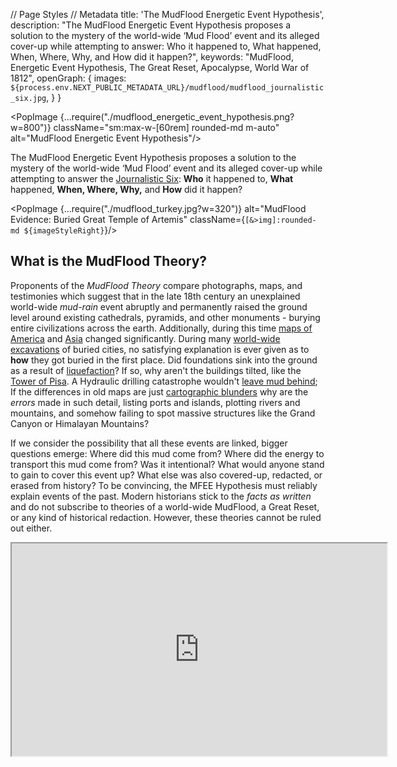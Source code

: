 // Page Styles
// Metadata
  title: 'The MudFlood Energetic Event Hypothesis',
  description: "The MudFlood Energetic Event Hypothesis proposes a solution to the mystery of the world-wide ‘Mud Flood’ event and its alleged cover-up while attempting to answer: Who it happened to, What happened, When, Where, Why, and How did it happen?",
  keywords: "MudFlood, Energetic Event Hypothesis, The Great Reset, Apocalypse, World War of 1812",
  openGraph: {
    images: `${process.env.NEXT_PUBLIC_METADATA_URL}/mudflood/mudflood_journalistic_six.jpg`,
  }
}


<PopImage {...require("./mudflood_energetic_event_hypothesis.png?w=800")}
          className="sm:max-w-[60rem] rounded-md m-auto"
          alt="MudFlood Energetic Event Hypothesis"/>


The MudFlood Energetic Event Hypothesis proposes a solution to the mystery of the world-wide ‘Mud Flood’ event and its
alleged cover-up while attempting to answer
the [Journalistic Six](https://www.sessionlab.com/methods/the-journalistic-six):
**Who** it happened to, **What** happened, **When, Where, Why,** and **How** did it happen?

<PopImage {...require("./mudflood_turkey.jpg?w=320")}
          alt="MudFlood Evidence: Buried Great Temple of Artemis"
          className={`[&>img]:rounded-md ${imageStyleRight}`}/>

## What is the MudFlood Theory?

Proponents of the *MudFlood Theory* compare photographs, maps, and testimonies which suggest that in the late 18th
century an unexplained world-wide *mud-rain* event abruptly and permanently raised the ground level around existing
cathedrals, pyramids, and other monuments - burying entire civilizations across the earth. Additionally, during this
time [maps of America](https://www.amazon.com/Issues-Maps-18th-century-History/dp/1549802968)
and [Asia](https://en.wikipedia.org/wiki/Tartary) changed significantly. During
many [world-wide excavations](https://www.sciencefocus.com/planet-earth/why-do-we-have-to-dig-so-deep-to-uncover-ancient-ruins/)
of buried cities, no satisfying explanation is ever given as to **how** they got buried in the first place.
Did foundations sink into the ground as a result of [liquefaction](https://www.scienceworld.ca/resource/liquefaction/)?
If so, why aren't the buildings tilted, like the
[Tower of Pisa](https://www.history.com/news/why-does-the-leaning-tower-of-pisa-lean).
A Hydraulic drilling catastrophe wouldn't [leave mud behind](https://www.cbsnews.com/news/colorado-floods-spur-fracking-concerns/);
If the differences in old maps are
just [cartographic blunders](https://www.swanngalleries.com/news/maps-and-atlases/2015/05/a-famous-cartographic-blunder-the-island-of-california/)
why are the *errors* made in such detail, listing ports and islands, plotting rivers and mountains, and somehow failing
to spot massive structures like the Grand Canyon or Himalayan Mountains?

If we consider the possibility that all these events are linked, bigger questions emerge:
Where did this mud come from? Where did the energy to transport this mud come from? Was it
intentional? What would anyone stand to gain to cover this event up? What else was also covered-up, redacted, or erased
from history? To be convincing, the MFEE Hypothesis must reliably explain events of the past. Modern historians stick to
the *facts as written* and do not subscribe to theories of a world-wide MudFlood, a Great Reset, or any kind of
historical redaction. However, these theories cannot be ruled out either.

<iframe width="600" height="340" src="https://www.youtube.com/embed/1dYfT2ccNNQ"
        title="Exploring the MudFlood -- Autodidactic"
        allow="accelerometer; autoplay; clipboard-write; encrypted-media; gyroscope; picture-in-picture; web-share"
        allowFullScreen
        className="m-auto max-w-full clear-both"/>

Researching any topic related to a Worldwide MudFlood Theory is difficult due to a lack of reliable research material.
Virtually all MudFlood
[books](https://www.amazon.com/gp/product/B07RV48YMN/ref=ppx_yo_dt_b_search_asin_title?ie=UTF8&psc=1),
[videos](https://www.youtube.com/watch?v=1dYfT2ccNNQ),
and [websites](https://stolenhistory.net/threads/mud-flood-dirt-rain-and-the-story-of-the-buried-buildings.25/)
are published by [Controlled Opposition Agents](https://www.quora.com/What-is-a-controlled-opposition).
These medias typically feature [deep fake images](https://en.wikipedia.org/wiki/Deepfake) of buildings that appear to be
*mud-flooded*, yet show no underground buried architecture, and/or were not built prior to the 19th century.
These images are *designed to be easily debunked* and purposefully and
perpetually [net-boosted](https://www.meetcortex.com/blog/instagram-changes-algorithm-for-2018). The proliferation of
*"deep fake"* images is a [Revelation of the Method](https://www.counterpunch.org/2022/04/29/revelation-of-the-method/)
strategy that promotes discreditation of MudFlood Research.

```
Note: This investigation is a work in progress. Check back soon for more updates!
```

<PopImage {...require("../chronology/pyramids/history_buried_pyramid.jpg?w=384")}
          alt="MudFlood Evidence: Buried Pyramids in Bosnia"
          className={`[&>img]:rounded-md ${imageStyleRight}`}>
  These pyramids are entirely covered by soil and vegetation. The only way this could happen is if all the pyramids
  were covered in mud in the past. To this day, archaeologists claim the entire Bosnian nation is suffering from
  some kind of [mass hysteria](https://en.wikipedia.org/wiki/Bosnian_pyramid_claims).
</PopImage>


<h1 className="no-index">Index</h1>
<DynamicIndex></DynamicIndex>

## Updates to the MFEE Hypothesis

After a re-reading of Fomenko's New Chronology, I have started revising the MFEE Hypothesis with the following updates.
The MudFlood Energetic Event was triggered as a result of the need to defeat the
[Pugachev Rebellion](https://en.wikipedia.org/wiki/Yemelyan_Pugachev) in 1774 (and not Napoleon).
Therefore, the MudFlood event began in the 18th century, not the 19th.
This was the final war between the 'Royal' Christian giants who descended directly from Christ
and the smaller humans representing 'Apostolic' Christianity (ruled by the Romanov dynasty).
In the war to stop Pugachev, nearly all the human giants of the earth were eliminated.

<PopImage {...require("./mudflood_journalistic_six.jpg?w=640")}
          alt="MudFlood Energy Event Journalistic Six: Who What Where When How, and Why?"
          className="sm:max-w-[60rem] rounded-md m-auto"/>


## Hypothesis

The collection of memories known as the “MudFlood” may have come from a series of catastrophic events that occurred
after the Pugachev Rebellion of 1773 when strategic positions on the Earth were targeted by
large-scale [Directed Energy Weapons](https://en.wikipedia.org/wiki/Laser_weapon)
built by humans inhabiting the planet Mars. This assault
targeted [Pugachev's Army](https://blogs.bu.edu/guidedhistory/files/2012/09/Pugachevs-Rebellion.pdf)
as well as remaining locations still loyal to the memory of the [Rus-Tartarian Empire](https://chronologia.org/en/how_it_was/08.html).
This attack resulted in a significant genocide of life on Earth
and allowed the humans on Mars to identify 'chosen people' who they would 'deliver' to various 'promised lands'
essentially repopulating Earth cities, redacting all Earth history, religion, science, and language, and impose a
system of control on the survivors that lasts to this day.

<PopImage {...require("./blood_rain2.jpg?w=384")} alt="MudFlood Evidence: Bloodrain Paintings"
          className={`[&>img]:rounded-md ${imageStyleLeft}`}>
  The 'Comet' as a carrier of disease and deformity in the Lucerne Chronicle, Luzerner Schilling 61v.
  allegedly 1513
</PopImage>

By discerning the complete scope of possibilities of a [redacted](https://en.wikipedia.org/wiki/Phantom_time_hypothesis)
human historical record - by identifying biases inscribed by those who would benefit from bias, then a singular,
eclectic world history should emerge, *linking events by causality*, telling us where we all came from and how things
may have led up to the disturbing MudFlood Event.

We start off this investigation with a simple Question: Why would somebody purposefully redact history? The answer is:
**The ability to redact the past gives people in the present control of the future.** Those who deprive us of the
lessons of our past, can force us to repeat our mistakes - War, Famine, and Genocide - benefiting from a predictable
outcome that leaves them in charge when the dust settles.

<PopImage {...require("./mudflood_buried_buildings7.jpg?w=384")} alt="MudFlood Evidence: Buried City Architecture"
          className={`[&>img]:rounded-md ${imageStyleRight}`}>
  The image shows an excavation site at what is believed to be the Chattar Manzil in Lucknow, India,
  which is a historical structure that has been the subject of a MudFlood investigations
</PopImage>

## Dependent Proofs & Concepts

A typical [Conspiracy Theory](https://en.wikipedia.org/wiki/Conspiracy_theory), *a.k.a. A Canceling Hypothesis*, will
posit the _lack_ of proof supporting a theory as a conspiracy in itself. The MudFlood Energetic Event Hypothesis
relies on known and verifiable proofs, even if such evidence is considered “debunked” by the *popular* science
establishment who remains unwilling or unable to investigate these topics deductively to this day.
A [null hypothesis](https://en.wikipedia.org/wiki/Null_hypothesis) would suggest that any kind of historic 'MudFlood'
either has no relationship to human history, or could be explained in other ways, or did not happen at all.

Deductive logic considers all possibilities, and _any_ phenomena may have multiple possible explanations.
For example, a dendritic path carved by water can appear identical to one cut instantly by electricity in
the lab. A petrification of a tree or animal that appears to have occurred over millions or billions of years can also
be [reproduced instantaneously in a lab](https://www.electricuniverse.info/electrical-scarring/) by a focused high
amplitude electric discharge. Citing
the [consensus explanation](https://en.wikipedia.org/wiki/Scientific_consensus#Politicization_of_science) does not
“debunk” the alternate one. Here are a list of suppositions this hypothesis relies on:


<PopImage {...require("./../chronology/new_chronology_backside.jpg?w=384")}
          alt="History: Fiction or Science ? (Chronology)" width={450}
          height={300}
          className={`[&>img]:rounded-md ${imageStyleLeft}`}>
  [History: Fiction or Science?](https://www.amazon.com/History-Fiction-Science-Chronology-No/dp/2913621058)
 was first published 2003
</PopImage>

### The Phantom Time Hypothesis

by Heribert Illig was published in 1991 and asserted that the Anno Domini dating system was fabricated by Jesuits
retroactively adding in a ‘phantom’ millennium of a thousand years to the timeline starting in the special year of
*AD1053*. Numerous authors such as Immanuel Velikovsky and [Anatoly Fomenko](https://chronologia.org/en) have
academically challenged the chronology of Scaligarian history. Both Catholics like St Jerome and Protestants like Joseph
Scaliger are accused of opportunistically reappropriating actual African, Asian, and American history into a false
European history sometime within the last 500 years.

[Read Fomenko's *New Chronology*](https://chronologia.org/en/how_it_was/index.html)

The New Testament was heavily redacted and translated from Cyrillic to Latin.
In the 19th century, conversion of the holy texts from Latin alphabet into indigenous languages caused mass illiteracy.
Eventually _Reformation_ historians made the case that Latin was the root of all language.
The redaction of indigenous culture, science, history, medicine, and art into
Latin was remembered as the Renaissance and the Protestant Reformation.
Memories world cataclysms became superstitious myths and religious prophecies.
The planet gods were forgotten, replaced by a new media-driven focus on Humanism, or as it’s known today, Communism.
The memory of the Rus-Horde Tartarian empire splintered into a false history of the *Roman* Empire,
the *Spanish* Empire, Samurai Japan, Manchurian China, Hordian-Cossack civilisations of America – Maya, Aztec and Inca
and others.

But our shared history is so spectacular that it’s not easy to invent a fake history to match. As the saying
goes _“You can’t make this stuff up”_. The 1995 movie The Usual Suspects demonstrates this concept - when covering up a
crime, the criminal will change the date of the events, the locations, even the names of the characters leaving the
causality of events intact. The worst crimes of history were pushed into deep antiquity or blamed on something else -
like a natural occurrence, or _terrorism_.

<PopImage {...require("./../cosmology/electric_universe/electric_universe.jpg?w=384")} alt="Electric Universe Theory"
          className={`[&>img]:rounded-md ${imageStyleRight}`}>
  Much of the material considered by the Electric Universe is peer-reviewed,
  it's theories have tested favourably in the [Safire Project](https://www.safireproject.com/)
</PopImage>

### The Electric Universe (EU) Theory

This [theory](https://www.electricuniverse.info) suggests that plasma physics played a central role
in the creation of our solar system (and all solar systems),
illustrated by primordial electric-scarring seen across the surface of our Moon and Mars.
The same types of negative [electric-scarring]( https://www.youtube.com/watch?v=tRV1e5_tB6Y) also appears in a few locations on Earth,
like the Grand Canyon in Arizona, and may have been rendered not so long ago -
during the 18th century MudFlood Energetic Event.
The Electric Universe Theory also provides a scientific foundation for the Hollow Earth, the Young Earth, as well as the
Expanding Earth Models and effectively retires Meteor Impact/Crater Theories like the Alvarez hypothesis, Ancient
Dinosaur Fossils, and Uniformitarian Theory at large. Nevertheless, our children are still exposed to one-sided
scientific propaganda depicting a dead, chaotic, and meaningless universe - where virtually nothing is possible.

EU Theory is also the founding explanation for [Saturnian Cosmology](https://www.plasmacosmology.net/myth.html),
an alternative to those of Uniformitarian (NASA) and Creationist models of the Universe. In Saturnian Cosmology
the planets in our solar system were the Gods of old polytheistic religions. They loomed closely in the Earth’s sky,
clashed with each other, and wrought devastating cataclysms in primordial times resulting in the _encrypted_ mythical
narrative we know today.

<PopImage {...require("./../mars/mars_life.jpg?w=384")} alt="Life on Mars"
          className={`[&>img]:rounded-md ${imageStyleLeft}`}>
  “It is a direct sequitur from this that the planet is at present the abode of intelligent constructive life,
  I may say in this connection that the theory of such life upon Mars was in no way an a-priori hypothesis on my part,
  but deduced from the outcome of observation, and that my observations since have fully confirmed it.
  No other supposition is consonant with all the facts here.” - Percival Lowell, New York Times (1907)

</PopImage>

### Human Activity on Mars

Martians have been described for centuries by religious authors such as Jesuit Athanasius Kircher who testified to
having visited each planet (even [inside the Sun](https://www.youtube.com/watch?v=8RbXIMZmVv8)),
and [Creationist Emanuel Swedenborg](https://books.google.com/books?id=0wxOAQAAMAAJ&printsec=frontcover&source=gbs_ge_summary_r&cad=0#v=onepage&q&f=false)
inventor of [Uniformitarianism](https://www.britannica.com/science/uniformitarianism) (a century before
Hutton) and Nebular Accretion Theory in 1734 both still taught as fact in _secular_ schools today. The famous book
Gulliver's Travels by Jonathan Swift, categorized as fiction, described details of
the [Martian moons](https://www.daviddarling.info/encyclopedia/S/Swift.html) in 1727 a hundred
and fifty years before they were first discovered by Asaph Hall in 1877. Intelligent activity has been observed in
detail by early astronomers like Sir William Herschel who believed all our planets (including our Sun) were inhabited,
Giovanni Schiaparelli who saw man-made water channels on Mars, and of course Percival Lowell who in 1895 mapped out the
channels using a precision observatory he built in Flagstaff. At that same time, John Jacob Astor IV, 16 years before he
faked his own death on the Titanic, published testimony where he visited each planet, and yet again, traveled inside our
Sun.

<PopImage {...require("./../mars/mars_life2.jpg?w=384")} alt="Life on Mars"
          className={`[&>img]:rounded-md ${imageStyleRight}`}>
  An unsourced newspaper article claims that artificial canals on Mars are full of fish
</PopImage>

If these narratives are considered redacted from their original versions and posited as fiction, the possibility emerges
of planet Mars as home to a break-away human civilization which has influenced Earthly affairs during the entirety of
our shared history. Earth and Mars share thousands of years of recorded history, and during that time it is unlikely
that our inner-solar system affairs were exploited by any visiting lifeforms from other solar systems. The Saturnian
Golden Age was described as a time of high technology and advanced primordial life, so _any visiting aliens_ wouldn’t
have stood out back then.

<PopImage {...require("./../mars/predictive_programming_marvin.jpg?w=384")} alt="Predictive Programming: Mars Media"
          className={`[&>img]:rounded-md ${imageStyleLeft}`}>
  Science Fiction programs viewers to understand that all presented storylines and technology are completely made-up
  and have no relationship to real life.
</PopImage>


Even today, Martians may look considerably different from you and me, - maybe cold-blooded, having green, scaly, or even
mutated skin - but they are still _humans_, our brothers and sisters. Their different appearances from us on Earth are a
result of having survived the colder, harsher conditions within Mars and on its surface throughout antiquity. An
overabundance of ores like iron, platinum, titanium, palladium, and chromium gave the Martians an early technological
start. However, their lack of agrarian and prolific resources drove them to seek subjugation of humans on Earth in order
to extract those resources. This subjugation was achieved through the suppression and controlled release of religion and
technology throughout history. Advanced communication, Free Energy, antigravity, and advanced weaponry were invented on
Mars centuries before they appeared on Earth.

[More about life on Mars](/mars)

<PopImage {...require("./map_fomenko.jpg?w=320")}
          alt="MudFlood Evidence: World Maps changed significantly after the 18th Century"
          className={`[&>img]:rounded-md ${imageStyleLeft}`}/>

### World Map Changes between 18th to 19th Centuries

The 1773 Tartarian Rebellion was cataclysmic and devastating (Fomenko uses the word 'wreckage') because Pugachev
could not be defeated without destroying all of remaining strongholds loyal to the memory of the Russian Horde as well.
All the Hordian cities of Siberia, Africa, Zealandia, the Middle East, and the Americas were targeted, melted down, and ultimately buried.
To locate where these melted cities used to be, simply search google for a map of 'Gold mines around the world'.

Before the rebellion, the Siberian Tartarian Kingdom still stood, along with now-mythical locations
(Israel, Mecca, Shangri-La, etc.).
During the rebellion, Siberia became the wasteland we know today, with all cities melted or buried, and only
the Romanov-controlled Moscow remained of the once great Empire.


<PopImage {...require("./map_california_island.jpg?w=384")}
          alt="MudFlood Evidence: California as an Island, and No Grand Canyon"
          className={`[&>img]:rounded-md ${imageStyleRight}`}/>

There are quite a few world maps dated before the 19th century which differ significantly from later maps.
For example, in North America the state of California appeared as an island larger than the United Kingdom.
There is no sign of the Grand Canyon, or the 1400-mile Colorado River. In old maps of Hindustan,
the tributaries of the Ganges are significantly different, and there is no sign of the
1500-mile Himalayan Mountain range. Russia released maps from their historical archives of a vast Tartarian empire
in Siberia in 2014, in response to a coup in Ukraine. In maps of Tartaria, again
there’s no Himalayan mountains, Tibetan Plateau, or Great Wall of China. The land was inhabited, decorated with a
majestic balance of water, trees, and natural boundaries - nothing like the uninhabitable wasteland we know today as
Siberia.

#### Holy-wood

If negative lightning scarring caused the creation of the Grand Canyon, it follows that the same negative energy would
behave differently around an island like California than it would in a plane like the mid-west. It is possible that the
during the MFEE the island of California became fused to the mainland of America. If this is what happened, then we
can also guess at the inspiration for the name 'Hollywood'. It might just be that the famous Red Wood forest was the
only forest of its kind (large trees) to survive the MFEE while all other forests were wiped out and in many cases
petrified. The island had redirected the secondary energy around it's bulk and back out into space, protecting the
'holy' forest.

### Giants Roamed the Earth

<PopImage {...require("./../genocide/giants_faeries/giants_news.jpg?w=384")} alt="Giants roamed the earth"
          className={`[&>img]:rounded-md ${imageStyleRight}`}/>

In America, Europe, Africa, and Asia, the expurgation of our large-scale human brethren is today known as the
Smithsonian Cover Up. How and why did the giants die?
The [giant mounds](http://www.wisconsinmounds.com/DestroyedMounds.html) found all over America may not be
burial mounds as commonly thought, but instead may be the result of the MudFlood Energetic Event. During this event, the
giants were wiped out by catastrophic electric discharges from the ground and atmosphere. The giants were too large and
there was nowhere to hide. As they were struck down, their bones became instantaneously fossilized, and then buried
forming the 'burial' mounds as well as 'dinosaur' fossil sites.
Often fossil were found in "graveyards" or mass mortality sites where a large number of petrified bones have been found,
often clustered together, suggesting a catastrophic event that wiped out many individuals at once.
Petrification by electricity has been demonstrated in a laboratory by the
[Safire Project](https://www.safireproject.com/).
Dinosaur fossils therefore may not be millions of years old,
but misidentified giant fossils created recently in the MudFlood Apocalypse.

<PopImage {...require("./../genocide/giants_faeries/genocide_giants9.jpg?w=384")} alt="Genocide of the Giants"
          className={`[&>img]:rounded-md ${imageStyleLeft}`}/>

To the Deep State, giants of Earth represented one of the few remaining unconquered races, and an existential threat.
Therefore, the wiping out of the giants was not an accident. The Smithsonian project began in 1846, systematically
destroying burial mounds across America, eliminating the evidence of the last civilization. What giant bones could not
be covered up were recategorized by the Natural History Museum as ancient *dinosaur* fossils. As a result of this cover
up, Historians have concluded that native Americans were of average human height and live in tents and caves on Stone
Age technology. They further insist that the many incredible Tartarian structures were built not by Americans but by
Europeans in the early 19th century, who then abruptly lost the technology to build these structures entirely. A more
convincing explanation is that picturesque Tartarian structures were all built by giant humans.
Why else would so many of them have giant entrance doors?

[Read about the Smithsonian Cover-up](https://www.elliottbaybook.com/book/9781591431718)


#### The 'Red-Skin' Native American Survivors of the MudFlood

The only direct survivors of the Mudflood that stuck around afterward were the 'Red-Skin' Native Americans.
These were the direct relatives of the Lamanites (human giants) who were killed in the MFEE. The heat of the event
turned their skin red. Shortly after, they were hunted to near extinction. Those who capitulated were relocated to asia
across the Bering Strait (Trail of tears). After the relocation, the Bering Strait was destroyed by the same
cannon(s) that destroyed Siberia and America.

<PopImage {...require("./../chronology/redacted.jpg?w=384")} alt="History was Redacted"
          className={`[&>img]:rounded-md ${imageStyleRight}`}/>

### The Deep State

*Whom then are the beneficiaries of global conspiracy?*
Often in
a [controlled-opposition](https://markcrispinmiller.com/2020/12/what-is-controlled-opposition-read-this-then-look-around/)
environment, you'll find amateur conspiracy theorists railing against a particular race, religion, or creed.
You'll see conspirator accusations thrown at *British*, *Jews*, non-human ETs, dimensional demons, or even
*The Devil*. It's important to understand the **Deep State** is loyal to no race, religion, or creed, but rather only
to their *family*.

<PopImage {...require("./../chronology/saturn/cosmic_mountain.jpg?w=384")} alt="Saturnian Cosmology: Cosmic Mountain"
          className={`[&>img]:rounded-md ${imageStyleLeft}`}/>

Atlantis represents the first human empire still remembered today. In Saturnian Cosmology, it was located on the highest
place in the collinear configuration where one could set foot - the North Pole of Planet Mars. Atlantis was the center
of all knowledge in its time. When the collinear configuration (also known as the Tower of Babel) came apart, the Golden
Age ended violently. A new dark age of cataclysm would begin lasting thousands of years. The Atlanteans took the fall
hard, and in their desperation to maintain their proto-empire they hid knowledge and technology from the species,
burying themselves into the highest levels of human bureaucracy, and establishing a totalitarian world order we today
call the Deep State.

In time, the Deep State re-established its empire on Earth by convincing the survivors of the Dark Age that the
[Saturnian](https://www.plasmacosmology.net/myth.html) creator of Earth was unhappy and was actively punishing its
creation. The priests ordered metal idols crafted of each of the Planet Gods. They had the idols placed inside pyramids
built across the equatorial regions of the globe, and using quantum telepathy, made these idols speak back to the
people. What the slaves didn't know was that the idols were not actually deities or planets speaking to them, but humans
inside other Pyramids on Earth and on Mars. Using this ploy, they indoctrinated more servants into Monotheism,
luring them with the promise of food, safety, and civilization.

[More: "Remembering the End of the World"](https://www.youtube.com/watch?v=t3SlCNDrSPQ)

#### The Pyramidal Empire

<PopImage {...require("./../chronology/pyramids/pyramids_around_the_world.jpg?w=420")} alt="Atlantis"
          className={`[&>img]:rounded-md ${imageStyleRight}`}/>

This Pyramidal Empire was remembered as Ancient First Rome in the Nile Valley and in the Old Testament as the Egyptian,
Babylonian and Persian Empires. It existed for over a thousand years and eventually fell apart when a change in Earth’s
orbit shifted the equatorial climate of the region, creating the first deserts, eliminating the function of the Pyramids
and rendering them uninhabitable.

As a result, the upper class elite fled to central Europe, taking their slave religion with them, and established a
“Second Rome” in Istanbul, Turkey. Many black Egyptian slaves stayed behind to preserve the structures of the dissolved
Pyramidal Empire and maintain the Egyptian religion honoring the death of mythical creator god
Osiris.

[More: The Second Rome or the Romaic Tsar-Grad Empire](https://chronologia.org/en/how_it_was/02.html)

#### Breakaway Civilization on Mars playing God on Earth

At the same time, humans who inhabit Mars became a break-away civilization, unable to travel to or communicate with the
Earth, and cut off from Earth resources. Becoming even more desperate, the Martians reinvented Atlantean technology to
survive and eventually drew plans to reestablish their empire on Earth. The invisible influence of the Deep State on
Mars and elsewhere would become mistaken as the will of a fictional invisible creator of the universe going by the name
Yahwey, ELOHIM “Creator, Mighty and Strong”, EL SHADDAI “God Almighty,”, ADONAI “My Lord”, or simply Ha-Shem (“The
Name”). This allowed the Deep State to communicate the will of God through cathedrals, telepaths, prophecy, visions, and
even special artifacts. Using its simulated God, the Deep State ordered humanity to commit endless religious warfare
against itself, dividing civilizations, and always benefiting from the conquest.

<PopImage {...require("./../conspiracy/vatican_suppressed_documents.jpg?w=240")} alt="Life on Mars"
          className={`[&>img]:rounded-md ${imageStyleLeft}`}/>

According to Fomenko’s New Chronology, the starting date for modern civilization, Year Zero, was shifted forward in time
to the special year of 1053 AD by the Roman Catholic Church. Originally, Year Zero marked the end of Earth’s formation
events and the beginning of modern civilization, stable calendars, travel, and communication. Today, the same Catholic
Church hoards these ancient artifacts of our shared history in
a [53-mile tunnel](https://www.history.com/news/step-into-the-vaticans-secret-archives) underneath Vatican City. Many
ancient sites are still buried from the MudFlood. Only in the last 30 years have enough new artifacts been found and
made available to the public allowing us to complete the story that was hidden.

<PopImage {...require("./../controlled_opposition/flat_earth/flat_earth_controlled_opposition2.jpg?w=320")}
          alt="Controlled Opposition: Flat Earth"
          className={`[&>img]:rounded-md ${imageStyleRight}`}>
  There is perhaps no greater Internet-wide PSYOP than the CIA-directed Flat Earth Conspiracy.
  Like other controlled opposition projects, Flat Earth Theory is a divide an conquer strategy designed to split
  the conspiracy community away from those it is trying to convince.
</PopImage>

#### Canonization of the Holy Texts

With the final destruction of all the physical locations of existing world religions, each religion was 'canonized'
into the final form we know today. The latin word 'Canon' means both 'authority' and a large gun.
This likely means that the authority to canonize the books of the Bible was achieved by the firing of cannons in battle.


### No Supernatural Influence

We should only subscribe to scientific concepts that can be demonstrated *logically*, in a laboratory, or otherwise.
Real science is reproducible, reliable, and verifiable. For example, Saturnian Cosmology relies on the theoretical
foundation of the Electric Universe to correlate religious myths with interplanetary cataclysms seen in proximity
to the Earth by humanity. Mythical archetypes like the Thunderbolt of the Gods were then reproduced by the SAFIRE
project [in a laboratory](https://safireproject.com/project/genesis.html).

The word **God** comes from the word *good*, and **Devil** comes from the word *evil* - defined as the opposite of
anything good. Both good and evil are observed in nature and need no further influence. This hypothesis proposes that
the invisible ‘supreme being’ known as God is actually a human construct invented by the Deep State in ancient times,
and it benefited that same Deep State to keep up the divine charade this whole time. We are ruling out the influence of
invisible Gods, devils, bug-like / or otherwise repulsive-looking aliens, a Galactic Federation, Simulation Theory,
5th Dimension, Mandela effect, magic, prophecy, and time-travel.

[Flat Earth: Controlled Opposition or Psyop](https://flatearth.ws/controlled-opposition)

<PopImage {...require("./../conspiracy/revelation_of_method.jpg?w=384")}
          alt="Predictive Programming: Revelation of the Method"
          className={`[&>img]:rounded-md ${imageStyleLeft}`}>
  [Secret Societies and Psychological Warfare](https://www.goodreads.com/book/show/26234.Secret_Societies_and_Psychological_Warfare)
  by Michael A. Hoffman II
</PopImage>

<figure className={`${imageStyleRight} sm:max-w-md`}>
  <video title="Predictive Programming in modern media"
         poster="https://paradigm-threat.s3.amazonaws.com/video/thumb/Predictive+Programming+Chemtrails.png"
         controls
         className="m-auto w-[360px] h-[320px]"
  >
    <source src="https://paradigm-threat.s3.amazonaws.com/video/Predictive+Programming+Chemtrails.mp4" type="video/mp4"/>
  </video>
  <figcaption>
    Chemtrail predictive programming in modern media
  </figcaption>
</figure>

### Predictive Programming

The MFEE Hypothesis relies on the concept of *Predictive Programming* as a primer for navigating truth in the age of
disinformation. This theory (sometimes
called [Revelation of Method](https://exsplanet.blogspot.com/2009/12/revelation-of-method-predictive.html)) suggests
that Deep State agents deliberately leave hints of future events in popular fiction such as books, tv, movies, video
games, and news outlets. This is accomplished by the centralization of media, illustrated by Hollywood’s domination of
the world movie industry, and by categorizing something real as fiction, or something that isn’t real, as fact. The goal
of this method is to align public opinion with long term plans of the Deep State. Would-be dissenters of these plans
then tend to identify themselves early, allowing time for their opinions to be studied and an _official_
counter-narrative cultivated. This eventually leads to the public fighting each other and failing to find the real
culprit of their woes. [Michael A. Hoffman II](https://en.wikipedia.org/wiki/Michael_A._Hoffman_II) states:


> "The purpose behind the 'Revelation of the Method' is the implied consent of the populace. If no resistance is raised
> when they reveal the truth, the cryptocracy is free to continue to follow the satanic precept. 'DO WHAT THOU WILT IS
> THE WHOLE OF THE LAW.' In other words, when the cryptocracy reveals their evil manipulations and the MAJORITY of the
> people don't care, its checkmate."

### Causality

In journalism, students are taught to
answer [six key questions](https://www.sessionlab.com/methods/the-journalistic-six)
to allow the reader to approach a topic from various angles. Who, What, Where, When, How, and Why. Instead of
systematically dismissing mountains of testimony from our ancestors, as historians tend to do, lets **consider it** and
allow the hi-story to tell itself. We owe it to our *ancestors and our descendants both* to find the answers to these
questions.

<PopImage {...require("./mudflood_buried_buildings.jpg?w=384")} alt="MudFlood Evidence: Buried & Shifted Statues"
          className={`[&>img]:rounded-md ${imageStyleLeft}`}/>

## What is the MFEE?

The *MudFlood Energetic Event Hypothesis* proposes that the unexplained MudFlood memories collected from around the
world starting in late 18th century were caused by a single energetic calamity. This planet-scale energy coursed
across
the Earth’s surface, tearing it up and tossing matter miles into the air resulting in the destruction and re-shaping of
land masses and the covering up of cities across the planet with mud. Entire mountain ranges were pulled out of the
ground in dendritic patterns by positive electric discharge while negative discharge tore canyons out of the earth -
identical to the lightning scarring seen across the surface of Mars.

<PopImage {...require("./mudflood_burried_statues.jpg?w=384")} alt="MudFlood Evidence: Buried & Shifted Statues"
          className={`[&>img]:rounded-md ${imageStyleRight}`}/>

The emptied buildings of the “reset areas”, recently cleared of life, were then repopulated by orphan trains forming the
first cargo cults. Train tracks were promptly built across America, Europe, and Asia supplying humans and cargo.
Similarly, the first insane asylums were constructed across the world - everywhere the tracks led - with the purpose of
containing the memory of the Great Reset. Excavations of this buried world continued throughout the 19th and 20th
centuries, but instead of revealing the discoveries - they were surreptitiously kept secret, redacted, and even
out-right lied about. Of all the popular conspiracy theories that exist around the internet, the Mud Flood Energetic
Event stands out, opening eyes and blowing minds, and yet no hypothesis has been presented to explain _how_ it happened.

Deductively, such an event would have required a substantial release of energy to move trillions of tons of debris many
thousands of miles. We have to look for the source, because without the energy - there’s no MudFlood. For example, St.
Helens in 1980 erupted releasing 24 megatons of thermal energy resulting in 3 million cubic meters of volcanic mudflows
known as “lahars” being transported over 27 km. So,

## How did the MFEE Happen?

<PopImage {...require("./predictive_programming_simpsons_space_laser.jpg?w=384")}
          alt="Predictive Programming: Interplanetary Space Laser in The Simpsons"
          className={`[&>img]:rounded-md ${imageStyleRight}`}/>

The Mud Flood Energetic Event was caused by an interplanetary assault upon the Earth by humans who inhabit the planet
Mars. The method used to achieve this event was the construction of large-scale Directed Energy Weapons (D.E.W.) on Mars
fired at Earth during opposition (a planetary alignment). These precision instruments of war devastating sovereign
kingdoms, wiping out entire continents and islands. Locations that were not pre-selected for destruction
instead experienced heavy MudRains composed of the debris from the targeted regions.

As the Mars weapons heated the Earth’s surface, the energy built up within the Hollow Earth and eventually expelled back
through the surface as a *secondary* negative discharge. This second discharge flowed out of the earth at points of
the least resistance creating the volcanic regions known as the Ring of Fire,
arcing across America and Asia carving out canyons and melting rock.
This secondary discharge may have been unintentional as it added
a significant volume of material to the MudFlood Event that covered Eastern America and Western Europe.
It also left behind clues too big to be covered up.

### Trigger: Annihilation of the Giant Humans

The MudFlood Energetic Event was triggered as a result of the need to defeat the
[Pugachev Rebellion](https://en.wikipedia.org/wiki/Yemelyan_Pugachev) in 1773.
The cause for the Rebellion itself was the attempts by the Romanov-controlled state to
disenfranchise Cossacks, serfs, and tribal communities.

Pugachev was a giant human, as were much of his army.
He was also Peter the 3rd - Descendant of Christ and actual heir to the Russian throne.
He was not an imposter as the Romanov historians say.
For this reason, he was leading a rebellion of both giants and smaller-sized humans
against the authority of the Romanovs who had seized control of the empire during the bloody Oprichnina.
He was, as the giants always were, the biggest threat to the Church and it's doctrine.
This was the 3rd major war between humans and giants.
The first was the Crusade of the early 12th century (See [chronology](/chronology)).
The 2nd was the battle of Kulikovo (1380) where the giants of the Horde succumbed to the 'Marathon' cannon technology
of the smaller humans. In this battle, 'Royal' christianity was defeated by Apostolic Christianity that we know today
(Canonization). However, in Pugachev's time, giants had their own cannons and were masters of 'guerrilla' warfare.
His rebellion was seen as a threat to all the military religious orders of the world, who were just as likely to
join Pugachev as to fight against him.

This rebellion forced the Deep State’s hand, requiring a correction of the most extreme nature -
a cataclysmic reset of life on Earth.
The Deep State chose not to reveal itself or its technology in this event, knowing the survivors would defer to
the church’s conclusion - that the defeat of Pugachev was a divine intervention by an angry creator god.
Giants were already hunted and eliminated throughout Europe by the Church, thus this one event
eliminated the *remaining* human giants of the world in a single blow.
If any survived, they got the message and left our plane permanently to reside in unknown regions (i.e. Hollow Earth).

<PopImage {...require("./../chronology/tartaria/tartarian_structures.jpg?w=384")} alt="MudFlood Evidence: Tartaria"
          className={`[&>img]:rounded-md ${imageStyleLeft}`}/>

## Where was the MFEE?

The primary target for this event was the splintered Rus-Horde Empire which the West referred to as the
Great Tartary. The primary goal of this maximal damage campaign was to eliminate all temporal resistance to the Deep
State’s plans and prevent a human empire from ever reorganizing on Earth again. The secondary goal
of the Deep State was to preserve the churches and mosques of the Rus-Horde Empire,
stealing its history, redacting its indigenous Hoardian languages into
Latin Root, splintering its religious icons, and rebranding itself as the “Holy” Roman Empire.

<PopImage {...require("./secondary_negative_discharge.jpg?w=384")}
          alt="MudFlood Evidence: Secondary Negative Discharge"
          className={`[&>img]:rounded-md ${imageStyleRight}`}/>

The Rus-Horde Empire broke up in 1775 as a result of the defeat of Siberian war chief Pugachev by Russian General
Alexander Suvorov in the Cossack Rebellion. Up until that point, Tartarian vassal states spanned every continent. Now
these states would fall under the influence of the new Latin Empire. Those who resisted the church edict were eliminated
and their descendants enslaved. The mythical Kingdoms of the Pacific Islands were systematically annihilated -
electrically machined into lifeless atolls. Fortresses as far north as Scotland were annihilated leaving behind melted
ruins. The giants of western America and eastern Eurasia were eradicated leaving behind hundreds of thousands of
[burial mounds](http://www.wisconsinmounds.com/DestroyedMounds.html). Land masses like Zelandia, Lemuria, and the Bering
Land Bridge were procedurally carved out using a negative
discharge leaving submerged continents. Mesas, never before seen on Earth, formed across Western America, North Africa,
and the Middle East. Mountains melted in Australia. Alchemic electrical scarring left painted rainbow canyons in China
and Tibet. Many Tartarian cathedrals like in St Petersburg and Salt Lake City harnessed the electric onslaught and
survived.

<PopImage {...require("./grand_canyon_criscross_lightning_scar.jpg?w=384")}
          alt="MudFlood Evidence: Grand Canyon CrisCross Scarring"
          className={`[&>img]:rounded-md ${imageStyleLeft}`}/>

The American west coasts were hit by an uncontrollable secondary negative electric discharge that arced across the
continent leaving behind a snaking electric scar over a thousand miles long - forming the Colorado River. In the dry
desert region the discharge became so large in amplitude that it tore into the Earth creating the Grand Canyon and the
Great Basin. Such dendritic scarring and incredible red rock formations like this are found nowhere else on Earth; yet
are seen across the surface of Mars - a planet which experienced intense negative electric discharge in the distant
past. Andrew Hall describes how electric discharges sculpted the american SouthWest:


> “... the land was zapped, carved and seared by electrical storms that could have happened last year, so fresh looked
> the marks of evidence.”_

<figure className={`${imageStyleRight} sm:max-w-md`}>
  <video title="MudFlood Evidence: Secondary Negative Discharge"
         poster="https://paradigm-threat.s3.amazonaws.com/video/thumb/Andrew+Hall+Recent+Scarring.png"
         controls
         className="m-auto w-[448px] h-[252px]"
  >
    <source src="https://paradigm-threat.s3.amazonaws.com/video/Andrew+Hall+Recent+Scarring.mp4" type="video/mp4"/>
  </video>
  <figcaption>
    MudFlood Evidence: Secondary Negative Discharge
  </figcaption>
</figure>

As the wreckage from these land masses filled the earth’s atmosphere and moved further away from the targeted zones,
this debris cooled and fell to Earth as “Mud”. Western Europe and Eastern America were hit by Mudfloods. Online today,
one can find many pictures of Tartarian buildings in America, Europe where the earth level has risen significantly above
the first floor with no explanation given. Also, one can find various paintings of an event where reddish mud known as
“BloodRain” fell from the sky.

#### The Secondary Discharge backfired on Mars

It appears that whoever fired the D.E.W. at Earth either did not fully understand the risk, or did not care.
The direction of the energy through the body of the Earth would be ultimately determined by variations in
Earth Density.
Either way, in a desperate bid to defeat Pugachev, the cannons may have been fired **too rapidly** resulting in a
Secondary Discharge as the energy passed through the Earth at the target point, and exited the Earth from a secondary
point elsewhere. Mars was in opposition at the time, and thus the energy fired at the Earth would largely return to
Mars and cause further damage. Such an event is implied in the dialog of the Martian intro in the WotW PC game:

If we study the similarities between science fiction narratives, specifically related to interplanetary war
like Enders Game, Battlefield Earth, StarWars, Stargate, Scientology, War of the Worlds etc.,
we might find a repeating story: a planet attacks another planet, but suffers a catastrophic *blow-back* as a
result.

> [Elder 1]: The Age of disillusionment and decay is Over.
I have never before witnessed a mass telepathic execution, but today, the remnants of our society have
displayed their disheartenment and desperation.
They have judged the senior elder to be ineffectual and have terminated his appointment in the harshest manner;
The Gravity of our situation is Extreme.
> [Elder 2]: Mars is incapable of sustaining life, our efforts to maintain the biosphere are exhausted.
The water tables and temperature decrease annually, As does our population.
> [Elder 3]: The only consequential course of action is the conquest and occupation of Earth - our young sunward neighbor.

<PopImage {...require("./../mars/predictive_programming_marvin.jpg?w=384")}
          alt="Predictive Programming in TV, Movies, Books, and Video Games"
          className={`[&>img]:rounded-md ${imageStyleLeft}`}/>

This predictive programming suggests that life on Mars has not reached exhaustion due to being *very ancient*, but
rather as a result of their planetary ecosystem taking a massive hit during the MFEE. Clearly the majority of
Martians did not agree with nor benefit from this attack on Earth; in every version of the story the instigator
of the war (Ender, Terl, Palpatine, Goa'uld System Lord, Xenu, Senior Elder etc.) was deposed exiled and/or executed.

## When was the MFEE?

Most MudFlood researchers will place the event between the late 18th and early 19th century when we find an abundance
of photos of “reset cities” cleared of life, and Tartarian buildings and other monuments buried stories into the ground.

In the 16th-17th century, the rebellious Reformation of Western Europe began to detach itself
(and it's military religious orders)
from the Tartarian Empire. Spain issued the [*Requerimiento of 1513*](https://en.wikipedia.org/wiki/Spanish_Requirement_of_1513)
(most likely this date was pushed back around 150 years) outlining another plan for world domination
(see [Rex Bellator 1291](https://es.m.wikipedia.org/wiki/Rex_Bellator))
and offering the indigenous people of former Tartarian lands a choice -
slavery and annihilation - threatening their families with subjection to the “yoke and obedience of the Church and of
their Highness's”. The natives were not threatened by this yet, and tolerated the emergence of Catholics and Protestant
colonists on their land up until the middle of the 18th century, when they finally put up a massive rebellion
led by Pugachev.

The trigger for the rebellion was efforts by the Reformist (Catholic/Protestant) Church to impose taxation and usury
upon American lands leading up to the Townshend Acts of 1767 and the Boston Tea Party of 1773 when Mohawk (giants)
tossed 342 chests of tea into the harbor in protest. The Reformation Historians then redacted the memory of the
Tea Party eliminating the influence of natives by claiming that instead
'colonists disguised themselves as Native Americans'.

## Why did the MFEE happen?

In 1774, Pugachev's rebellion reached a peak, and claiming to be Peter III and a direct descendant of Christ,
Pugachev was in a position to claim rulership of the *entire Tartarian Empire* and overthrow the foreign House of
Romanov that had ruled the empire since the Oprichnina. Had this happened, Pugachev would have been in a position to
smash the Western European Reformation/Renaissance that threatened the Tartarian empire for so long.
Had he accomplished that, the Russian Tartarian Empire could have returned to its former glory with a vengeance
re-conquering the entire world, and imposing upon it a Second Inquisition that would have erased the
Reformation/Renaissance and Monotheism, and along with them, slavery, usury, and everything else in Pandora's Box.

<PopImage {...require("./../chronology/saturn/cathoderal.jpg?w=384")} alt="Saturnian Cosmology: Cathoderal"
          className={`[&>img]:rounded-md ${imageStyleLeft}`}/>

The Protestant Reformation that was planning to erase the Russian empire was sponsored largely by humans on Mars over
the course of history - with Martian agents appearing as angels in cathodic telepathic visions.
These same influences on Mars would not suffer seeing all their plans and efforts over hundreds of years destroyed
as a result of the Rebellion and took desperate measures to reverse Pugachev's accomplishments
and preserve the Renaissance - they built and fired one or more massive D.E.W. cannons built on Mars targeting each city
liberated by Pugachev. By the end of the war in 1775, all of Siberia, the once great Tartarian Kingdom, remained a
wasteland, with all of its mythical locations melted and/or buried.

## Who caused the MFEE?

<PopImage {...require("./1557_lycosthenes_rain_of_stones_meteorite.jpg?w=384")} alt="MudFlood Evidence: A deadly rain of stones"
          className={`[&>img]:rounded-md ${imageStyleRight}`}>
  Woodcut with   early hand colouring from Conrad Lycosthenes' (Chronicle of Prodigies and Omens) - 'Prodigiorum ac Ostentorum Chronicon'
  Published Hendricus Petri, Basel, allegedly 1557. This image appears to show a shower of meteorites - Lycosthenes notes
  they are **stones** and not hail.
</PopImage>

The only entity capable of causing such destruction was the advanced human civilization living on Mars
which had broken away after the Golden Age. Until the war of 1773, Human Martians had used cathodal
churches and telepathy to play God on Earth, perform espionage, and speak to religious leaders through
'visions of angels'. Through simple tricks,
they managed to consolidate nearly all religious military orders of the Earth via treaties like Rex Bellator.
The only demographic they could not consolidate were the human giants, partially because they were difficult
to defeat in battle, and partially because they historically rejected Monotheism.

The entity known as the Deep State is as old as humanity itself and is located in all the secret places of the Earth, as
well as places we were told humans cannot live, like on planet Mars. In their desperation to stop Pugachev, they
employed use of large-scale D.E.W. on Mars that would become the instrument that reversed the victories of the rebellion,
annihilating his army along with the infrastructure of the Russian Hordian Empire and its allies. Starting in 1774,
the Mars D.E.W. eliminated all threats to the Deep State on Earth and set the stage for a reset of history. By doing it
this way, the Deep State covered up its own involvement while striking the fear of God into the survivors who had
little choice but to accept the Church’s conclusion -
that Pugachev’s defeat was Divine Retribution by God for insubordination.

<PopImage {...require("./1844_blood_rain.jpg?w=384")} alt="MudFlood Evidence: Buried Cities"
          className={`[&>img]:rounded-md ${imageStyleLeft}`}/>

During the 40+ years of the MudFlood Event, much of the Earth became an unlivable desert. Many ecosystems in
places like the Middle East, North Africa, Australia etc. never recovered and remain deserts. If the Deep State was the
cause of the MudFlood, then they were in a unique position to become the saviors of humanity as life on earth began
to die at increasing rates. Playing God, the Deep State chose a new set of Israelites to survive the apocalypse.
These “chosen” humans were kept alive via cargo (or “mana”) from a mysterious supplier that
posed itself as the Creator God of the Universe. Eventually, this same God offers the Israelites a slave contract known
as *The Mosaic Covenant* or *“10 Commandments”* and promises if they live by the contract, that they will be delivered
to a 'promised' land. So, after surviving the **40+ years wandering the MudFlooded desert**, agents of the
Deep State deliver each Israelite group to the relative ‘Promised Land’, as promised.
Those Israelites who disobeyed God’s command quickly perished, either denied cargo and starved,
or were slaughtered by their peers in an attempt to appease *God’s wrath*.
Events of the Mudflood were then further redacted into the Old Testament *Exodus* narrative, 
[converted to indiginous languages](https://en.wikipedia.org/wiki/Revised_Version)
and redistributed the 19th century.

<PopImage {...require("./blood_rain_priest_1888.jpg?w=384")} alt="MudFlood Event: BloodRain & Priest"
          className={`[&>img]:rounded-md ${imageStyleRight}`}>
  A Jesuit Priest takes advantage of the frightened and confused population as the MudRain pours:
  `“God is punishing you”`
</PopImage>

### 1776: The Greatest Reset

With the defeat of Pugachev came another **Great Reset** and a return of Monotheistic Deep
State ruler-ship enshrined in the [Declaration of Independence 1776](https://www.archives.gov/founding-docs/declaration-transcript).

> ...the inhabitants of our frontiers, the merciless Indian Savages, whose known rule of warfare,
> is an undistinguished destruction of all ages, sexes and conditions

By painting the native Americans as enemies of the state, the founders of the United States of America would unleash
upon the 'new world' everything the natives fought and died to prevent -
Slavery and debt prisons,
Usury and taxes,
Secret Societies,
Bloodline Aristocracies,
Forced mass worship and labor.
[Pledges of Allegiance](https://www.ushistory.org/documents/pledge.htm),
[False Flag Terrorism](https://en.wikipedia.org/wiki/Reign_of_Terror),
Endless Wars,
Genocide & Population control,
Planned obsolescence, famine, & scarcity.

This document never mentioned the Tartarian Empire, much of which had already been physically destroyed.
All ties to the old empire were inherited and redacted by agents of the western European Reformation (i.e. Renaissance).
The memory of the once great world empire that stood for stability, peace, and abundance for centuries
was erased. All subjects of this former empire became 'savage indians' targeted for elimination by European colonists.
A new form of slavery involving chains and whips, rarely seen before on Earth,
became [prevalent](https://en.wikipedia.org/wiki/Flagellation#United_States).
Pandora's Box was opened once again.

<PopImage {...require("./YorkRetreat.jpg?w=384")} alt="MudFlood Evidence: *The York Retreat* Insane Asylum"
          className={`[&>img]:rounded-md ${imageStyleLeft}`}/>

### Fact becomes Fiction

The Deep State knew that if they exposed their technology to reverse the achievements of the Pugachev Rebellion,
it would be only a matter of time until their clandestine ruler-ship would be exposed and then lost completely.
To reassert control of the religions of Earth, while continuing to hide their existence, they needed everyone to be
convinced that Pugachev and his allies were 'wicked' and eventually defeated by God.

The Deep State would continue covering up its tracks by re-classifying all threatening literature as
*“Fantasy” or “Science Fiction”*. All references to advanced technology or life on Mars would become suppressed - unless
it was categorized as fiction. Those who resisted the Reset disappeared into new or converted insane asylums across the
planet. In North America, former libraries and churches were refashioned into large-scale asylums were
abd maintained in Baltimore, New Orleans, Madison N.J.,
and New York - and run by the government with a heavy church involvement. Sometimes the asylums were built and maintained
directly by the regional church, like the York Retreat run by Quakers. Under the guise of mental health, patients who
remembered the pre-MudFlood world were sequestered, tortured, left to rot to death in small cells. Patients were
referred to as [*lunatics*](https://en.wikipedia.org/wiki/Lunatic).

<PopImage {...require("../genocide/carbon_spike_774.jpg?w=320")}
          alt="The 774–775 CE carbon-14 spike"
          className={`[&>img]:rounded-md ${imageStyleRight}`}>
  The 774–775 CE carbon-14 spike is one of several Miyake events and it produced the largest and most rapid rise in carbon-14 ever recorded
</PopImage>

### 1063 B.C.E. mysterious carbon-14 spike

The 774–775 carbon-14 spike is an
[observed increase](https://www.forbes.com/sites/startswithabang/2020/04/02/carbon-14-spiked-worldwide-over-1200-years-ago-and-the-sun-is-to-blame/)
of around 1.2% in the concentration of the radioactive
carbon-14 isotope in tree rings dated to 774 or 775 CE, which is about 20 times higher than the normal year-to-year
variation of radiocarbon in the atmosphere.
Based on the tree ring date of 774 CE, the actual date would be
(1154 phantom time) - (774 Scaligarian date) = 379
379 + (my estimate for end of cataclysm date 684 B.C.E.) = 1063 B.C.E.
Therefore at some time during the end of the cataclysmic dark age, a mass casualty event occurred on Earth and Mars
that dumped an excess of carbon into the atmosphere.

The event appears to have been global, with the same carbon-14 signal found in tree rings from
Germany, Russia, the United States, Finland, and New Zealand.
Researchers went looking in the wrong year for a known event
that could possibly explain this increases and found this quote from the Anglo-Saxon Chronicle:

> Annus Domini (the year of the Lord) 774. This year the Northumbrians banished their king, Alred,
from York at Easter-tide; and chose Ethelred, the son of Mull, for their lord, who reigned four winters.
This year also appeared in the heavens a red crucifix, after sunset; the Mercians and the men of Kent fought at Otford;
and wonderful serpents were seen in the land of the South-Saxons.

Adding the 'year of our lord' to 774 we get 1774 - the same date as the Rebellion of Pugachev that led directly to the
MudFlood Event. Was this 'red crucifix' in the night sky a sign of the weapon that was being fired from Mars?

## Results & Null Hypothesis

The MFEE hypothesis is rejected if it is unable to solve the mystery of the 'MudFlood' without
creating new uncertainties and contradictions. It must explain, for example, why so many cities are buried
(and sometimes melted), and why the event appeared to happen recently in the last few centuries.
It must also explain why the event was covered-up, and who benefited. It must also predict later events,
like the continued genocide of the Native Americans, the sudden emergence of the British Empire in the 19th
century, and the changing of world maps.
The hypothesis is rejected if the MudFlood was caused by something
other than humans on Mars, like non-human aliens or a natural disaster,
or occurred earlier than 1773.
It is also rejected if any of the dependent proofs and concepts are rejected, for example, if Fomenko's New Chronology
turns out to be *'wrong'*.

## Conclusion

The MudFlood Energetic Event (MFEE) Hypothesis posits that a
large-scale interplanetary energy attack triggered a catastrophic mud flood
and planetary surface reshaping on Earth in the late 18th century, starting around 1773–1775,
culminating in a complete historical and societal reset.
The hypothesis attempts to solve such 20th century mysteries as;
the excavation of buried, melted, or 'mud-flooded' cities;
the unexplained changes of world maps;
our inability to reach Mars;
strange CERN rituals;
repeating predictive programming themes in science fiction;
the creation of the Deep State;
the disappearance of the Human Giants;
and many others.
The [Earth History Timeline Reconstruction](/chronology) provides a geopolitical foundation for explaining why the
Pugachev Rebellion of 1773 may have been so significant to world affairs, and why it may have triggered an apocalyptic
interplanetary genocide.

## Mudflood Chatroom

<ChatRoom channel="mudflood" title="Mudflood Chatroom" className="clear-both"/>

## Unused Assets

<PopImage {...require("./mudflood_buried_buildings_deepfake.jpg?w=384")}
          alt="MudFlood DeepFake"
          className={`[&>img]:rounded-md ${imageStyleRight}`}>
  This popular image is shared in videos, books, internet threads, and articles as evidence of 18th Century buildings
  covered up by the MudFlood.
  However, the image does not show buried architecture from prior to the 19th century. Instead, it shows a series of
  Soldier Pile Walls filled with concrete typically used as a foundation in the 1970s architecture.
  This example of Revelation of the Method promotes discreditation of MudFlood Research as the image
  is purposefully and perpetually net-boosted and designed to be easily debunked.
</PopImage>

<PopImage {...require("./mudflood_tartaria_meme.jpg?w=384")}
          alt="MudFlood Evidence"
          className={`[&>img]:rounded-md ${imageStyleLeft}`}>
  Tartarian Buildings exist all over the world and are designed to harness natural earth energy
  providing the local population with unlimited free light and power.
  The giant-sized humans who had built them were later eradicated and the technology to build Tartarian-style
  buildings was lost.
</PopImage>
